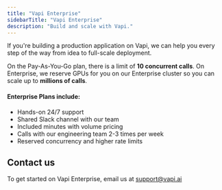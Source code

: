 ```yaml
---
title: "Vapi Enterprise"
sidebarTitle: "Vapi Enterprise"
description: "Build and scale with Vapi."
---
```


If you're building a production application on Vapi, we can help you every step of the way from idea to full-scale deployment.

On the Pay-As-You-Go plan, there is a limit of **10 concurrent calls**. On Enterprise, we reserve GPUs for you on our Enterprise cluster so you can scale up to **millions of calls**.

#### Enterprise Plans include:

- Hands-on 24/7 support
- Shared Slack channel with our team
- Included minutes with volume pricing
- Calls with our engineering team 2-3 times per week
- Reserved concurrency and higher rate limits

## Contact us

To get started on Vapi Enterprise, email us at support@vapi.ai
